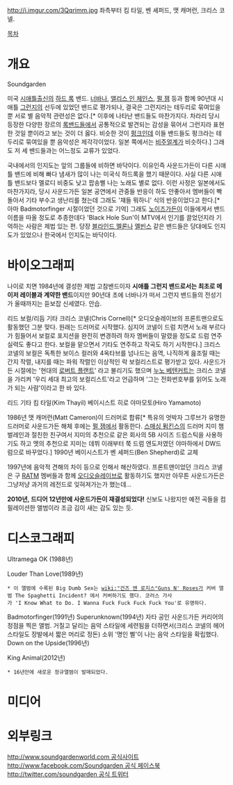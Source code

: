 http://i.imgur.com/3Qqrimm.jpg
좌측부터 킴 타일, 벤 셰퍼드, 맷 캐머런, 크리스 코넬.

[[목차]]
= 개요 =
Soundgarden

미국 [[시애틀]]출신의 [[하드 록]] 밴드. [[너바나]], [[앨리스 인 체인스]], [[펄 잼]] 등과 함께 90년대 시애틀 [[그런지]]의 선두에 있었던 밴드로 평가되나, 결국은 그런지라는 테두리로 묶여있을 뿐 서로 별 음악적 관련성은 없다.[* 이후에 나타난 밴드들도 마찬가지다. 차라리 당시 등장한 다양한 장르의 [[록밴드]]들에서 공통적으로 발견되는 감성을 묶어서 그런지라 표현한 것일 뿐이라고 보는 것이 더 옳다. 비슷한 것이 [[펑크]]인데 이들 밴드들도 펑크라는 테두리로 묶여있을 뿐 음악성은 제각각이었다. 일본 쪽에서는 [[비주얼계]]가 비슷하다.] 그래도 저 세 밴드들과는 어느정도 교류가 있었다. 

국내에서의 인지도는 앞의 그룹들에 비하면 바닥이다. 이유인즉 사운드가든이 다른 시애틀 밴드에 비해 빠다 냄새가 많이 나는 미국식 하드록을 했기 때문이다. 사실 다른 시애틀 밴드보다 멜로디 비중도 낮고 팝송삘 나는 노래도 별로 없다. 이런 사정은 일본에서도 마찬가지라, 당시 사운드가든 일본 공연에서 관중들 반응이 하도 안좋아서 멤버들이 빡돌아서 기타 부수고 생난리를 쳤는데 그래도 '쟤들 뭐하니' 식의 반응이었다고 한다.[* 아마 Badmotorfinger 시절이었던 것으로 기억] 그래도 [[노이즈가든]]이 이들에게서 밴드 이름을 따올 정도로 추종한데다 'Black Hole Sun'이 MTV에서 인기를 끌었던지라 기억하는 사람은 제법 있는 편. 당장 [[블라인드 멜론]]나 [[멜빈스]] 같은 밴드들은 당대에도 인지도가 있었으나 한국에서 인지도는 바닥이다.

= 바이오그래피 =

나이로 치면 1984년에 결성한 제법 고참밴드이자 '''시애틀 그런지 밴드로서는 최초로 메이저 레이블과 계약한 밴드'''이지만  90년대 초에 너바나가 떠서 그런지 밴드들의 전성기가 올때까지는 듣보잡 신세였다. 안습.

리드 보컬/리듬 기타 크리스 코넬(Chris Cornell)[* 오디오슬레이브의 프론트맨으로도 활동했던 그분 맞다. 원래는 드러머로 시작했다. 심지어 코넬이 드럼 치면서 노래 부르다가 힘들어서 보컬로 포지션을 완전히 변경하려 하자 멤버들이 말렸을 정도로 드럼 연주 실력도 좋다고 한다. 보컬을 맡으면서 기타도 연주하고 작곡도 하기 시작한다.]
크리스 코넬의 보컬은 독특한 보이스 컬러와 4옥타브를 넘나드는 음역, 나직하게 읊조릴 때는 간지 작렬, 내지를 때는 파워 작렬인 이상적인 락 보컬리스트로 평가받고 있다. 사운드가든 시절에는 '현대의 [[로버트 플랜트]]' 라고 불리기도 했으며 [[누노 베텐커트]]는 크리스 코넬을 가리켜 '우리 세대 최고의 보컬리스트'라고 언급하며 '그는 전화번호부를 읽어도 노래가 되는 사람'이라고 한 바 있다.

리드 기타 킴 타일(Kim Thayil)
베이시스트 히로 야마모토(Hiro Yamamoto)

1986년 맷 캐머런(Matt Cameron)이 드러머로 합류[* 특유의 엇박자 그루브가 유명한 드러머로 사운드가든 해체 후에는 [[펄 잼]]에서 활동한다. [[스매싱 펌킨스]]의 드러머 지미 챔벌레인과 절친한 친구여서 지미의 추천으로 같은 회사의 5B 사이즈 드럼스틱을 사용하기도 하고 멧의 추천으로 지미는 데뷔 이래부터 쭉 드럼 엔도저였던 야마하에서 DW드럼으로 바꾸었다.]
1990년 베이시스트가 벤 셰퍼드(Ben Shepherd)로 교체

1997년에 음악적 견해의 차이 등으로 인해서 해산하였다. 프론트맨이었던 크리스 코넬은 구 [[RATM]] 멤버들과 함께 [[오디오슬레이브]]로 활동하기도 했지만 아무튼 사운드가든은 그냥저냥 과거의 레전드로 잊혀져가는가 했는데...

'''2010년, 드디어 12년만에 사운드가든이 재결성되었다!''' 신보도 나왔지만 예전 곡들을 컴필레이션한 앨범이라 조금 김이 새는 감도 있는 듯.

= 디스코그래피 =
Ultramega OK (1988년)

Louder Than Love(1989년)
 * 이 앨범에 수록된 Big Dumb Sex는 [[wiki:"건즈 앤 로지스"Guns N' Roses]]가 커버 앨범 The Spaghetti Incident? 에서 커버하기도 했다. 코러스 가사가 'I Know What to Do. I Wanna Fuck Fuck Fuck Fuck You'로 유명하다.

Badmotorfinger(1991년)
Superunknown(1994년)
자타 공인 사운드가든 커리어의 정점을 찍은 앨범. 거칠고 달리는 음악 스타일에 세련됨을 더하면서(크리스 코넬의 헤어스타일도 장발에서 짧은 머리로 정돈) 소위 '명인 삘'이 나는 음악 스타일을 확립했다.
Down on the Upside(1996년)

King Animal(2012년)
 * 16년만에 새로운 정규앨범이 발매되었다.

= 미디어 =
{{{#!html
<iframe width="600" height="437" src="http://www.youtube.com/embed/3mbBbFH9fAg" frameborder="0" allowfullscreen></iframe>
}}}

= 외부링크 =
[[http://www.soundgardenworld.com 공식사이트]]
[[http://www.facebook.com/Soundgarden 공식 페이스북]]
[[http://twitter.com/soundgarden 공식 트위터]]
